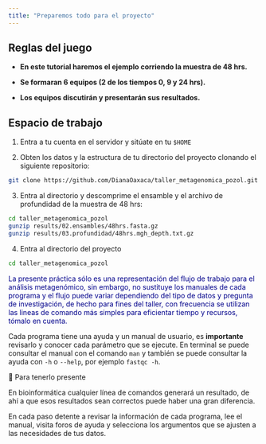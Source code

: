```yaml
---
title: "Preparemos todo para el proyecto"
---
```


::: callout-tip
## Reglas del juego

-   **En este tutorial haremos el ejemplo corriendo la muestra de 48 hrs.**

-   **Se formaran 6 equipos (2 de los tiempos 0, 9 y 24 hrs).**

-   **Los equipos discutirán y presentarán sus resultados.**
:::

## Espacio de trabajo

1.  Entra a tu cuenta en el servidor y sitúate en tu `$HOME`

2.  Obten los datos y la estructura de tu directorio del proyecto clonando el siguiente repositorio:

``` bash
git clone https://github.com/DianaOaxaca/taller_metagenomica_pozol.git
```

3.  Entra al directorio y descomprime el ensamble y el archivo de profundidad de la muestra de 48 hrs:

``` bash
cd taller_metagenomica_pozol
gunzip results/02.ensambles/48hrs.fasta.gz
gunzip results/03.profundidad/48hrs.mgh_depth.txt.gz
```

4.  Entra al directorio del proyecto

``` bash
cd taller_metagenomica_pozol
```

<p align="justify">

<FONT COLOR="darkblue">La presente práctica sólo es una representación del flujo de trabajo para el análisis metagenómico, sin embargo, no sustituye los manuales de cada programa y el flujo puede variar dependiendo del tipo de datos y pregunta de investigación, de hecho para fines del taller, con frecuencia se utilizan las lineas de comando más simples para eficientar tiempo y recursos, tómalo en cuenta.</FONT>

</p>

Cada programa tiene una ayuda y un manual de usuario, es **importante** revisarlo y conocer cada parámetro que se ejecute. En terminal se puede consultar el manual con el comando `man` y también se puede consultar la ayuda con `-h` o `--help`, por ejemplo `fastqc -h`.

::: callout-important
🧠 Para tenerlo presente

En bioinformática cualquier línea de comandos generará un resultado, de ahí a que esos resultados sean correctos puede haber una gran diferencia.

En cada paso detente a revisar la información de cada programa, lee el manual, visita foros de ayuda y selecciona los argumentos que se ajusten a las necesidades de tus datos.
:::
